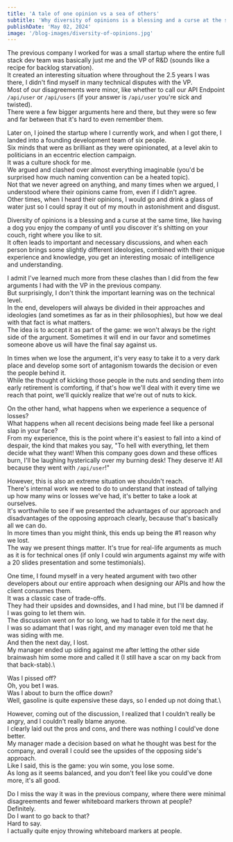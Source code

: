 ```yaml
---
title: 'A tale of one opinion vs a sea of others'
subtitle: 'Why diversity of opinions is a blessing and a curse at the same time'
publishDate: 'May 02, 2024'
image: '/blog-images/diversity-of-opinions.jpg'
---
```


The previous company I worked for was a small startup where the entire full stack dev team was basically just me and the VP of R&D (sounds like a recipe for backlog starvation).\
It created an interesting situation where throughout the 2.5 years I was there, I didn't find myself in many technical disputes with the VP.\
Most of our disagreements were minor, like whether to call our API Endpoint `/api/user` or `/api/users` (if your answer is `/api/user` you're sick and twisted).\
There were a few bigger arguments here and there, but they were so few and far between that it's hard to even remember them.

Later on, I joined the startup where I currently work, and when I got there, I landed into a founding development team of six people.\
Six minds that were as brilliant as they were opinionated, at a level akin to politicians in an eccentric election campaign.\
It was a culture shock for me.\
We argued and clashed over almost everything imaginable (you'd be surprised how much naming convention can be a heated topic).\
Not that we never agreed on anything, and many times when we argued, I understood where their opinions came from, even if I didn't agree.\
Other times, when I heard their opinions, I would go and drink a glass of water just so I could spray it out of my mouth in astonishment and disgust.

Diversity of opinions is a blessing and a curse at the same time, like having a dog you enjoy the company of until you discover it's shitting on your couch, right where you like to sit.\
It often leads to important and necessary discussions, and when each person brings some slightly different ideologies, combined with their unique experience and knowledge, you get an interesting mosaic of intelligence and understanding.

I admit I've learned much more from these clashes than I did from the few arguments I had with the VP in the previous company.\
But surprisingly, I don't think the important learning was on the technical level.\
In the end, developers will always be divided in their approaches and ideologies (and sometimes as far as in their philosophies), but how we deal with that fact is what matters.\
The idea is to accept it as part of the game: we won't always be the right side of the argument. Sometimes it will end in our favor and sometimes someone above us will have the final say against us.

In times when we lose the argument, it's very easy to take it to a very dark place and develop some sort of antagonism towards the decision or even the people behind it.\
While the thought of kicking those people in the nuts and sending them into early retirement is comforting, if that's how we'll deal with it every time we reach that point, we'll quickly realize that we're out of nuts to kick.

On the other hand, what happens when we experience a sequence of losses?\
What happens when all recent decisions being made feel like a personal slap in your face?\
From my experience, this is the point where it's easiest to fall into a kind of despair, the kind that makes you say, "To hell with everything, let them decide what they want! When this company goes down and these offices burn, I'll be laughing hysterically over my burning desk! They deserve it! All because they went with `/api/user`!"

However, this is also an extreme situation we shouldn't reach.\
There's internal work we need to do to understand that instead of tallying up how many wins or losses we've had, it's better to take a look at ourselves.\
It's worthwhile to see if we presented the advantages of our approach and disadvantages of the opposing approach clearly, because that's basically all we can do.\
In more times than you might think, this ends up being the #1 reason why we lost.\
The way we present things matter. It's true for real-life arguments as much as it is for technical ones (if only I could win arguments against my wife with a 20 slides presentation and some testimonials).

One time, I found myself in a very heated argument with two other developers about our entire approach when designing our APIs and how the client consumes them.\
It was a classic case of trade-offs.\
They had their upsides and downsides, and I had mine, but I'll be damned if I was going to let them win.\
The discussion went on for so long, we had to table it for the next day.\
I was so adamant that I was right, and my manager even told me that he was siding with me.\
And then the next day, I lost.\
My manager ended up siding against me after letting the other side brainwash him some more and called it (I still have a scar on my back from that back-stab).\

Was I pissed off?\
Oh, you bet I was.\
Was I about to burn the office down?\
Well, gasoline is quite expensive these days, so I ended up not doing that.\

However, coming out of the discussion, I realized that I couldn't really be angry, and I couldn't really blame anyone.\
I clearly laid out the pros and cons, and there was nothing I could've done better.\
My manager made a decision based on what he thought was best for the company, and overall I could see the upsides of the opposing side's approach.\
Like I said, this is the game: you win some, you lose some.\
As long as it seems balanced, and you don't feel like you could've done more, it's all good.

Do I miss the way it was in the previous company, where there were minimal disagreements and fewer whiteboard markers thrown at people?\
Definitely.\
Do I want to go back to that?\
Hard to say.\
I actually quite enjoy throwing whiteboard markers at people.